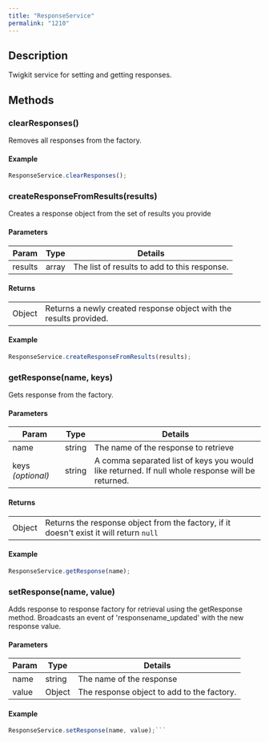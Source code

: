 ```yaml
---
title: "ResponseService"
permalink: "1210"
---
```


## Description

Twigkit service for setting and getting responses.

## Methods

### clearResponses()

Removes all responses from the factory.

#### Example

```js
ResponseService.clearResponses();
```
### createResponseFromResults(results)

Creates a response object from the set of results you provide

#### Parameters

| Param | Type | Details |
| --- | --- | --- |
| results | array | The list of results to add to this response. |

#### Returns

|  |  |
| --- | --- |
| Object | Returns a newly created response object with the results provided. |

#### Example

```js
ResponseService.createResponseFromResults(results);
```
### getResponse(name, keys)

Gets response from the factory.

#### Parameters

| Param | Type | Details |
| --- | --- | --- |
| name | string | The name of the response to retrieve |
| keys *(optional)* | string | A comma separated list of keys you would like returned. If null whole response will be returned. |

#### Returns

|  |  |
| --- | --- |
| Object | Returns the response object from the factory, if it doesn't exist it will return `null` |

#### Example

```js
ResponseService.getResponse(name);
```
### setResponse(name, value)

Adds response to response factory for retrieval using the getResponse method. Broadcasts an event of 'responsename_updated' with the new response value.

#### Parameters

| Param | Type | Details |
| --- | --- | --- |
| name | string | The name of the response |
| value | Object | The response object to add to the factory. |

#### Example

```js
ResponseService.setResponse(name, value);```
